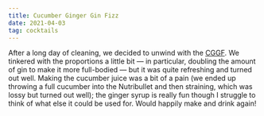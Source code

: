 ```yaml
---
title: Cucumber Ginger Gin Fizz
date: 2021-04-03
tag: cocktails
---
```


After a long day of cleaning, we decided to unwind with the [CGGF](https://louiseroe.com/2017/06/01/cucumber-ginger-gin-cocktail/). We tinkered with the proportions a little bit — in particular, doubling the amount of gin to make it more full-bodied — but it was quite refreshing and turned out well. Making the cucumber juice was a bit of a pain (we ended up throwing a full cucumber into the Nutribullet and then straining, which was lossy but turned out well); the ginger syrup is really fun though I struggle to think of what else it could be used for. Would happily make and drink again!
        